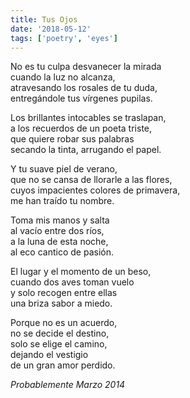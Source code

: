 ```yaml
---
title: Tus Ojos
date: '2018-05-12'
tags: ['poetry', 'eyes']
---
```


<div className="italic">
No es tu culpa desvanecer la mirada<br/>
cuando la luz no alcanza,<br/>
atravesando los rosales de tu duda,<br/>
entregándole tus vírgenes pupilas.<br/>

Los brillantes intocables se traslapan,<br/>
a los recuerdos de un poeta triste,<br/>
que quiere robar sus palabras<br/>
secando la tinta, arrugando el papel.<br/>

Y tu suave piel de verano,<br/>
que no se cansa de llorarle a las flores,<br/>
cuyos impacientes colores de primavera,<br/>
me han traído tu nombre.<br/>

Toma mis manos y salta<br/>
al vacío entre dos ríos,<br/>
a la luna de esta noche,<br/>
al eco cantico de pasión.<br/>

El lugar y el momento de un beso,<br/>
cuando dos aves toman vuelo<br/>
y solo recogen entre ellas<br/>
una briza sabor a miedo.<br/>

Porque no es un acuerdo,<br/>
no se decide el destino,<br/>
solo se elige el camino,<br/>
dejando el vestigio<br/>
de un gran amor perdido.<br/>
</div>

*Probablemente Marzo 2014*